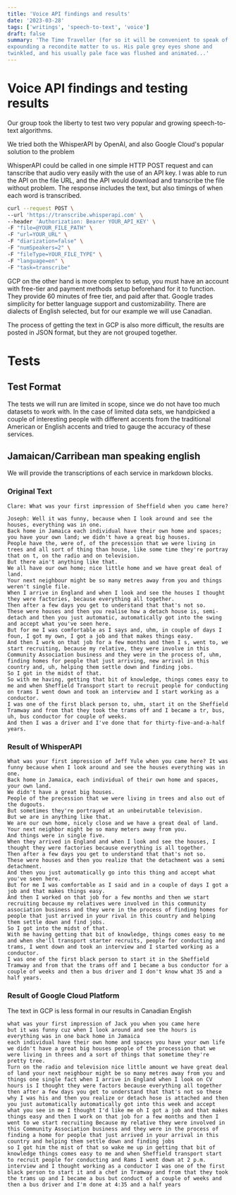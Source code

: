 ```yaml
---
title: 'Voice API findings and results'
date: '2023-03-28'
tags: ['writings', 'speech-to-text', 'voice']
draft: false
summary: 'The Time Traveller (for so it will be convenient to speak of him) was
expounding a recondite matter to us. His pale grey eyes shone and
twinkled, and his usually pale face was flushed and animated...'
---
```


# Voice API findings and testing results

Our group took the liberty to test two very popular and growing speech-to-text algorithms.

We tried both the WhisperAPI by OpenAI, and also Google Cloud's popular solution to the problem

WhisperAPI could be called in one simple HTTP POST request and can tanscribe that audio very easily with the use of
an API key. I was able to run the API on the file URL, and the API would download and transcribe the file without problem.
The response includes the text, but also timings of when each word is transcribed.

```bash
curl --request POST \
--url 'https://transcribe.whisperapi.com' \
--header 'Authorization: Bearer YOUR_API_KEY' \
-F "file=@YOUR_FILE_PATH" \
-F "url=YOUR_URL" \
-F "diarization=false" \
-F "numSpeakers=2" \
-F "fileType=YOUR_FILE_TYPE" \
-F "language=en" \
-F "task=transcribe"
```

GCP on the other hand is more complex to setup, you must have an account with free-tier and payment methods setup beforehand for
it to function. They provide 60 minutes of free tier, and paid after that. Google trades simplicity for better language support and customizability.
There are dialects of English selected, but for our example we will use Canadian.

The process of getting the text in GCP is also more difficult, the results are posted in JSON format, but they are not grouped together.

# Tests

## Test Format

The tests we will run are limited in scope, since we do not have too much datasets to work with.
In the case of limited data sets, we handpicked a couple of interesting people with different accents from the traditional American or English accents
and tried to gauge the accuracy of these services.

## Jamaican/Carribean man speaking english

We will provide the transcriptions of each service in markdown blocks.

### Original Text

```
Clare: What was your first impression of Sheffield when you came here?

Joseph: Well it was funny, because when I look around and see the houses, everything was in one.
Back home in Jamaica each individual have their own home and spaces; you have your own land; we didn't have a great big houses.
People have the, were of, of the precession that we were living in trees and all sort of thing than house, like some time they're portray that on t, on the radio and on television.
But there ain't anything like that.
We all have our own home; nice little home and we have great deal of land.
Your next neighbour might be so many metres away from you and things weren't single file.
When I arrive in England and when I look and see the houses I thought they were factories, because everything all together.
Then after a few days you get to understand that that's not so.
These were houses and then you realise how a detach house is, semi-detach and then you just automatic, automatically got into the swing and accept what you've seen here.
But for me I was comfortable as I says and, uhm, in couple of days I foun, I got my own, I got a job and that makes things easy.
And then I work on that job for a few months and then I s, went to, we start recruiting, because my relative, they were involve in this Community Association business and they were in the process of, uhm, finding homes for people that just arriving, new arrival in this country and, uh, helping them settle down and finding jobs.
So I got in the midst of that.
So with me having, getting that bit of knowledge, things comes easy to me and when Sheffield Transport start to recruit people for conducting on trams I went down and took an interview and I start working as a conductor.
I was one of the first black person to, uhm, start it on the Sheffield Tramway and from that they took the trams off and I became a tr, bus, uh, bus conductor for couple of weeks.
And then I was a driver and I've done that for thirty-five-and-a-half years.
```

### Result of WhisperAPI

```
What was your first impression of Jeff Yule when you came here? It was funny because when I look around and see the houses everything was in one.
Back home in Jamaica, each individual of their own home and spaces, your own land.
We didn't have a great big houses.
People of the precession that we were living in trees and also out of the dugouts.
But sometimes they're portrayed at an unbeirutable television.
But we are in anything like that.
We are our own home, nicely close and we have a great deal of land.
Your next neighbor might be so many meters away from you.
And things were in single five.
When they arrived in England and when I look and see the houses, I thought they were factories because everything is all together.
Then after a few days you get to understand that that's not so.
These were houses and then you realize that the detachment was a semi detachment.
And then you just automatically go into this thing and accept what you've seen here.
But for me I was comfortable as I said and in a couple of days I got a job and that makes things easy.
And then I worked on that job for a few months and then we start recruiting because my relatives were involved in this community association business and they were in the process of finding homes for people that just arrived in your rival in this country and helping them settle down and find jobs.
So I got into the midst of that.
With me having getting that bit of knowledge, things comes easy to me and when she'll transport starter recruits, people for conducting and trams, I went down and took an interview and I started working as a conductor.
I was one of the first black person to start it in the Sheffield Tramway and from that the trams off and I became a bus conductor for a couple of weeks and then a bus driver and I don't know what 35 and a half years.

```

### Result of Google Cloud Platform

The text in GCP is less formal in our results in Canadian English

```
what was your first impression of Jack you when you came here
but it was funny cuz when I look around and see the hours is everything was in one back home in Jamaica
each individual have their own home and spaces you have your own life we didn't have a great big houses people of the procession that we were living in threes and a sort of things that sometime they're pretty tree.
Turn on the radio and television nice little amount we have great deal of land your next neighbour might be so many metres away from you and things one single fact when I arrive in England when I look on CV hours is I thought they were factors because everything all together
then after a few days you get to understand that that's not so these why I was his and then you realize or detach hose is attached and then you just automatically automatically got into this week and accept what you see in me I thought I'd like me oh I got a job and that makes things easy and then I work on that job for a few months and then I went to we start recruiting Because my relative they were involved in this Community Association business and they were in the process of finding a home for people that just arrived in your arrival in this country and helping them settle down and finding jobs
so I got him the mist of that so wake me up in getting that bit of knowledge things comes easy to me and when Sheffield transport start to recruit people for conducting and Rams I went down at 2 p.m. interview and I thought working as a conductor I was one of the first black person to start it and a chef in Tramway and from that they took the trams up and I became a bus but conduct of a couple of weeks and then a bus driver and I'm done at 4:35 and a half years
```
